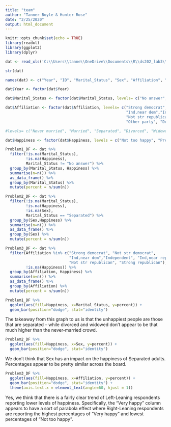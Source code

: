 ```yaml
---
title: "team"
author: "Tanner Boyle & Hunter Rose"
date: "2/25/2020"
output: html_document
---
```


```r
knitr::opts_chunk$set(echo = TRUE)
library(readxl)
library(ggplot2)
library(dplyr)

dat <- read_xls('C:\\Users\\tanne\\OneDrive\\Documents\\R\\ds202_lab3\\GSS.xls')

str(dat)

names(dat) <- c("Year", "ID", "Marital_Status", "Sex", "Affiliation", "Happiness", "Ballot")

dat$Year <- factor(dat$Year)

dat$Marital_Status <- factor(dat$Marital_Status, levels= c("No answer", "Never married", "Married", "Separated", "Divorced", "Widowed"))

dat$Affiliation <- factor(dat$Affiliation, levels= c("Strong democrat", "Not str democrat", 
                                                     "Ind,near dem","Independent", "Ind,near rep",
                                                     "Not str republican", "Strong republican", 
                                                     "Other party", "Don't know", "No answer"))

#levels= c("Never married", "Married", "Separated", "Divorced", "Widowed")

dat$Happiness <- factor(dat$Happiness, levels = c("Not too happy", "Pretty happy", "Very happy"))

Problem1_DF <- dat %>% 
  filter(!is.na(Marital_Status),
         !is.na(Happiness),
         Marital_Status != "No answer") %>% 
  group_by(Marital_Status, Happiness) %>% 
  summarise(n=n()) %>% 
  as_data_frame() %>% 
  group_by(Marital_Status) %>% 
  mutate(percent = n/sum(n))

Problem2_DF <- dat %>% 
  filter(!is.na(Marital_Status),
         !is.na(Happiness),
         !is.na(Sex),
         Marital_Status == "Separated") %>%
  group_by(Sex,Happiness) %>% 
  summarise(n=n()) %>% 
  as_data_frame() %>% 
  group_by(Sex) %>% 
  mutate(percent = n/sum(n))

Problem3_DF <- dat %>% 
  filter(Affiliation %in% c("Strong democrat", "Not str democrat", 
                            "Ind,near dem","Independent", "Ind,near rep",
                            "Not str republican", "Strong republican"), 
         !is.na(Happiness)) %>% 
  group_by(Affiliation, Happiness) %>% 
  summarise(n=n()) %>% 
  as_data_frame() %>% 
  group_by(Affiliation) %>% 
  mutate(percent = n/sum(n))
```

```r
Problem1_DF %>% 
  ggplot(aes(fill=Happiness, x=Marital_Status, y=percent)) +
  geom_bar(position="dodge", stat="identity")
```

The takeaway from this graph to us is that the unhappiest people are those that are separated -- while divorced and widowed don't appear to be that much higher than the never-married crowd.


```r
Problem2_DF %>% 
  ggplot(aes(fill=Happiness, x=Sex, y=percent)) +
  geom_bar(position="dodge", stat="identity")
```


We don't think that Sex has an impact on the happiness of Separated adults. Percentages appear to be pretty similar across the board. 


```r
Problem3_DF %>% 
  ggplot(aes(fill=Happiness, x=Affiliation, y=percent)) +
  geom_bar(position="dodge", stat="identity") + 
  theme(axis.text.x = element_text(angle=60, hjust = 1))
```

Yes, we think that there is a fairly clear trend of Left-Leaning respondents reporting lower levels of happiness. Specifically, the "Very happy" column appears to have a sort of parabola effect where Right-Leaning respondents are reporting the highest percentages of "Very happy" and lowest percentages of "Not too happy". 


